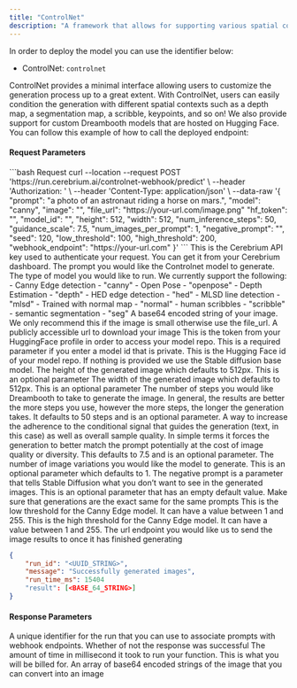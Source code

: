 ```yaml
---
title: "ControlNet"
description: "A framework that allows for supporting various spatial contexts that can serve as additional conditionings to Diffusion models such as Stable Diffusion."
---
```


In order to deploy the model you can use the identifier below:

- ControlNet: `controlnet`

ControlNet provides a minimal interface allowing users to customize the generation process up to a great extent. With ControlNet, users can easily condition the generation with different spatial contexts such as a depth map, a segmentation map, a scribble, keypoints, and so on!
We also provide support for custom Dreambooth models that are hosted on Hugging Face.
You can follow this example of how to call the deployed endpoint:

#### Request Parameters

<RequestExample>
```bash Request
  curl --location --request POST 'https://run.cerebrium.ai/controlnet-webhook/predict' \
      --header 'Authorization: <API_KEY>' \
      --header 'Content-Type: application/json' \
      --data-raw '{
        "prompt": "a photo of an astronaut riding a horse on mars.",
        "model": "canny",
        "image": "<BASE_64_STRING>",
        "file_url": "https://your-url.com/image.png"
        "hf_token": "<your_token>",
        "model_id": "<your_id>",
        "height": 512,
        "width": 512,
        "num_inference_steps": 50,
        "guidance_scale": 7.5,
        "num_images_per_prompt": 1,
        "negative_prompt": "",
        "seed": 120,
        "low_threshold": 100,
        "high_threshold": 200,
        "webhook_endpoint": "https://your-url.com"
      }'
```
</RequestExample>

<ParamField header="Authorization" type="string" required>
  This is the Cerebrium API key used to authenticate your request. You can get it from your Cerebrium dashboard.
</ParamField>
<ParamField body="prompt" type="string" required>
   The prompt you would like the Controlnet model to generate.
</ParamField>
<ParamField body="model" type="string" required>
   The type of model you would like to run. We currently support the following:
   - Canny Edge detection - "canny"
   - Open Pose - "openpose"
   - Depth Estimation - "depth"
   - HED edge detection - "hed"
   - MLSD line detection - "mlsd"
   - Trained with normal map - "normal"
   - human scribbles - "scribble"
   - semantic segmentation - "seg"
</ParamField>
<ParamField body="image" type="string" optional>
   A base64 encoded string of your image. We only recommend this if the image is small otherwise use the file_url.
</ParamField>
<ParamField body="file_url" type="string" optional>
   A publicly accessible url to download your image
</ParamField>
<ParamField body="hf_token" type="string" optional>
   This is the token from your HuggingFace profile in order to access your model repo. This is a required parameter if you enter a model id that is private.
</ParamField>
<ParamField body="model_id" type="string" optional>
   This is the Hugging Face id of your model repo. If nothing is provided we use the Stable diffusion base model.
</ParamField>
<ParamField body="height" type="integer" optional>
   The height of the generated image which defaults to 512px. This is an optional parameter
</ParamField>
<ParamField body="width" type="integer" optional>
  The width of the generated image which defaults to 512px. This is an optional parameter
</ParamField>
<ParamField body="num_inference_steps" type="integer" optional>
   The number of steps you would like Dreambooth to take to generate the image. In general, the results are better the more steps you use, however the more steps, the longer the generation takes. It defaults to 50 steps and is an optional parameter.
</ParamField>
<ParamField body="guidance_scale" type="float" optional>
   A way to increase the adherence to the conditional signal that guides the generation (text, in this case) as well as overall sample quality. In simple terms it forces the generation to better match the prompt potentially at the cost of image quality or diversity. This defaults to 7.5 and is an optional parameter.
</ParamField>
<ParamField body="num_images_per_prompt" type="integer" optional>
  The number of image variations you would like the model to generate. This is an optional parameter which defaults to 1.
</ParamField>
<ParamField body="negative_prompt" type="string" optional>
  The negative prompt is a parameter that tells Stable Diffusion what you don’t want to see in the generated images. This is an optional parameter that has an empty default value.
</ParamField>
<ParamField body="seed" type="integer" optional>
  Make sure that generations are the exact same for the same prompts
</ParamField>
<ParamField body="low_threshold" type="integer" optional>
  This is the low threshold for the Canny Edge model. It can have a value between 1 and 255.
</ParamField>
<ParamField body="high_threshold" type="integer" optional>
  This is the high threshold for the Canny Edge model. It can have a value between 1 and 255.
</ParamField>
<ParamField body="webhook_endpoint" type="string" optional>
   The url endpoint you would like us to send the image results to once it has finished generating
</ParamField>
<ResponseExample>

```json Response
{
    "run_id": "<UUID_STRING>",
    "message": "Successfully generated images",
    "run_time_ms": 15404
    "result": [<BASE_64_STRING>]
}
```

</ResponseExample>

#### Response Parameters

<ResponseField name="run_id" type="string" required>
  A unique identifier for the run that you can use to associate prompts with
  webhook endpoints.
</ResponseField>
<ResponseField name="message" type="string" required>
  Whether of not the response was successful
</ResponseField>
<ResponseField name="run_time_ms" type="string" required>
  The amount of time in millisecond it took to run your function. This is what
  you will be billed for.
</ResponseField>
<ResponseField name="images" type="string" required>
  An array of base64 encoded strings of the image that you can convert into an
  image
</ResponseField>
